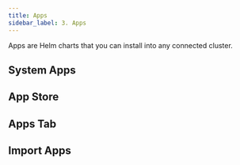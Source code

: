 ```yaml
---
title: Apps
sidebar_label: 3. Apps
---
```



Apps are Helm charts that you can install into any connected cluster.

<InstallAppsFragment/>


## System Apps

<SystemAppsFragment/>


## App Store

<AppStoreFragment/>


## Apps Tab

<AppsTabFragment/>


## Import Apps

<ImportAppsFragment/>
